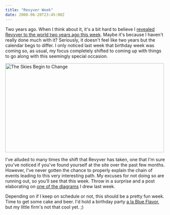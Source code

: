 ```yaml
---
title: "Revyver Week"
date: 2008-06-28T23:45:00Z
---
```


Two years ago. When I think about it, it's a bit hard to believe I [revealed Revyver to the world two years ago this week][1]. Maybe it's because I haven't really done much with it? Seriously, it doesn't feel like two years but the calendar begs to differ. I only noticed last week that birthday week was coming so, as usual, my focus completely shifted to coming up with things to go along with this seemingly special occasion.

[<img src="http://farm4.static.flickr.com/3004/2620080181_50d4c09b79.jpg" width="500" height="281" alt="The Skies Begin to Change" />][4]

I've alluded to many times the shift that Revyver has taken, one that I'm sure you've noticed if you've found yourself at the site over the past few months. However, I've never gotten the chance to properly explain the chain of events leading to this very interesting path. My excuses for not doing so are running out, so you'll see that this week. Throw in a surprise and a post elaborating on [one of the diagrams][2] I drew last week.

Depending on if I keep on schedule or not, this should be a pretty fun week. Time to get some cake and beer. I'd hold a birthday party [a la Blue Flavor][3], but my little firm's not that cool yet. ;)

[1]: http://avalonstar.com/blog/2006/jul/1/revyver/
[2]: http://avalonstar.com/blog/2008/jun/20/drafting-hand/
[3]: http://blueflavor.com/
[4]: http://www.flickr.com/photos/avalonstar/2620080181/
